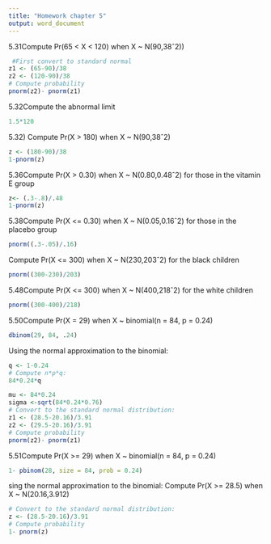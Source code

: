 ```yaml
---
title: "Homework chapter 5"
output: word_document
---
```


5.31Compute Pr(65 < X < 120) when X ~ N(90,38ˆ2))
```r
 #First convert to standard normal
z1 <- (65-90)/38
z2 <- (120-90)/38
# Compute probability
pnorm(z2)- pnorm(z1)
```


5.32Compute the abnormal limit
```r
1.5*120
```


5.32) Compute Pr(X > 180) when X ~ N(90,38ˆ2)
```r
z <- (180-90)/38
1-pnorm(z)
```

5.36Compute Pr(X > 0.30) when X ~ N(0.80,0.48ˆ2) for those in the vitamin E group
```r
z<- (.3-.8)/.48
1-pnorm(z)
```

5.38Compute Pr(X <= 0.30) when X ~ N(0.05,0.16ˆ2) for those in the placebo group

```r
pnorm((.3-.05)/.16)
```

Compute Pr(X <= 300) when X ~ N(230,203ˆ2) for the black children

```r
pnorm((300-230)/203)
```


5.48Compute Pr(X <= 300) when X ~ N(400,218ˆ2) for the white children
```r
pnorm((300-400)/218)
```


5.50Compute Pr(X = 29) when X ~ binomial(n = 84, p = 0.24)

```r
dbinom(29, 84, .24)
```


Using the normal approximation to the binomial:
```r
q <- 1-0.24
# Compute n*p*q:
84*0.24*q
```

```r
mu <- 84*0.24
sigma <-sqrt(84*0.24*0.76)
# Convert to the standard normal distribution:
z1 <- (28.5-20.16)/3.91
z2 <- (29.5-20.16)/3.91
# Compute probability
pnorm(z2)- pnorm(z1)


```



5.51Compute Pr(X >= 29) when X ~ binomial(n = 84, p = 0.24)
```r
1- pbinom(28, size = 84, prob = 0.24)

```

sing the normal approximation to the binomial: Compute Pr(X >= 28.5) when X ~ N(20.16,3.912)
```r
# Convert to the standard normal distribution:
z <- (28.5-20.16)/3.91
# Compute probability
1- pnorm(z)
```



